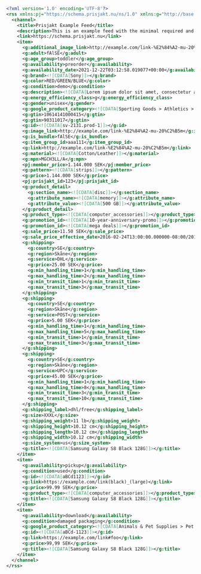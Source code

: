 ```xml
<?xml version='1.0' encoding='UTF-8'?>
<rss xmlns:pj="https://schema.prisjakt.nu/ns/1.0" xmlns:g="http://base.google.com/ns/1.0" version="3.0">
  <channel>
    <title>Prisjakt Example Feed</title>
    <description>This is an example feed with the minimal required and all accepted values</description>
    <link>https://schema.prisjakt.nu</link>
    <item>
      <g:additional_image_link>http://example.com/link-%E2%84%A2-mu-20%C2%B5m</g:additional_image_link>
      <g:adult>fAlSE</g:adult>
      <g:age_group>toddler</g:age_group>
      <g:availability>preorder</g:availability>
      <g:availability_date>2021-12-22T03:12:58.019077+00:00</g:availability_date>
      <g:brand><![CDATA[Sony]]></g:brand>
      <g:color>RED/GREEN/BLUE</g:color>
      <g:condition>demo</g:condition>
      <g:description><![CDATA[Lorem ipsum dolor sit amet, consectetur adipiscing elit, sed do eiusmod tempor incididunt ut labore et dolore magna aliqua. Ut enim ad minim veniam, quis nostrud exercitation ullamco laboris nisi ut aliquip ex ea commodo consequat. Duis aute irure dolor in reprehenderit in voluptate velit esse cillum dolore eu fugiat nulla pariatur.]]></g:description>
      <g:energy_efficiency_class>g</g:energy_efficiency_class>
      <g:gender>unisex</g:gender>
      <g:google_product_category><![CDATA[Sporting Goods > Athletics > Figure Skating & Hockey > Ice Skates]]></g:google_product_category>
      <g:gtin>10614141000415</g:gtin>
      <g:gtin>90311017</g:gtin>
      <g:id><![CDATA[sv-2131.prod-1]]></g:id>
      <g:image_link>http://example.com/link-%E2%84%A2-mu-20%C2%B5m</g:image_link>
      <g:is_bundle>fAlSE</g:is_bundle>
      <g:item_group_id>aaa111</g:item_group_id>
      <g:link>http://example.com/link-%E2%84%A2-mu-20%C2%B5m</g:link>
      <g:material><![CDATA[Cotton/Leather]]></g:material>
      <g:mpn>MGCH3LL/A</g:mpn>
      <pj:member_price>1.144.000 SEK</pj:member_price>
      <g:pattern><![CDATA[strips]]></g:pattern>
      <g:price>1.144.000 SEK</g:price>
      <pj:prisjakt_id>123</pj:prisjakt_id>
      <g:product_detail>
        <g:section_name><![CDATA[disc]]></g:section_name>
        <g:attribute_name><![CDATA[memory]]></g:attribute_name>
        <g:attribute_value><![CDATA[500 GB]]></g:attribute_value>
      </g:product_detail>
      <g:product_type><![CDATA[computer_accessories]]></g:product_type>
      <g:promotion_id><![CDATA[10-year-anniversary-promo]]></g:promotion_id>
      <g:promotion_id><![CDATA[mega deals]]></g:promotion_id>
      <g:sale_price>11.50 SEK</g:sale_price>
      <g:sale_price_effective_date>2016-02-24T13:00:00.000000-08:00/2016-02-29T15:30:00.000000+02:00</g:sale_price_effective_date>
      <g:shipping>
        <g:country>SE</g:country>
        <g:region>Skåne</g:region>
        <g:service>DHL</g:service>
        <g:price>25.00 SEK</g:price>
        <g:min_handling_time>1</g:min_handling_time>
        <g:max_handling_time>2</g:max_handling_time>
        <g:min_transit_time>1</g:min_transit_time>
        <g:max_transit_time>3</g:max_transit_time>
      </g:shipping>
      <g:shipping>
        <g:country>SE</g:country>
        <g:region>Skåne</g:region>
        <g:service>POST</g:service>
        <g:price>5.00 SEK</g:price>
        <g:min_handling_time>1</g:min_handling_time>
        <g:max_handling_time>5</g:max_handling_time>
        <g:min_transit_time>1</g:min_transit_time>
        <g:max_transit_time>3</g:max_transit_time>
      </g:shipping>
      <g:shipping>
        <g:country>SE</g:country>
        <g:region>Skåne</g:region>
        <g:service>UPC</g:service>
        <g:price>45.00 SEK</g:price>
        <g:min_handling_time>1</g:min_handling_time>
        <g:max_handling_time>8</g:max_handling_time>
        <g:min_transit_time>3</g:min_transit_time>
        <g:max_transit_time>10</g:max_transit_time>
      </g:shipping>
      <g:shipping_label>dhl/free</g:shipping_label>
      <g:size>XXXL</g:size>
      <g:shipping_weight>11 lb</g:shipping_weight>
      <g:shipping_height>10.12 cm</g:shipping_height>
      <g:shipping_length>10.12 cm</g:shipping_length>
      <g:shipping_width>10.12 cm</g:shipping_width>
      <g:size_system>us</g:size_system>
      <g:title><![CDATA[Samsung Galaxy S8 Black 128G]]></g:title>
    </item>
    <item>
      <g:availability>pickup</g:availability>
      <g:condition>used</g:condition>
      <g:id><![CDATA[aBCd1123]]></g:id>
      <g:link>https://example.com/link(black)_(large)</g:link>
      <g:price>99.99 SEK</g:price>
      <g:product_type><![CDATA[computer_accessories]]></g:product_type>
      <g:title><![CDATA[Samsung Galaxy S8 Black 128G]]></g:title>
    </item>
    <item>
      <g:availability>download</g:availability>
      <g:condition>damaged packaging</g:condition>
      <g:google_product_category><![CDATA[Animals & Pet Supplies > Pet Supplies > Reptile & Amphibian Supplies]]></g:google_product_category>
      <g:id><![CDATA[aBCd-1123]]></g:id>
      <g:link>https://example.com/link#foo</g:link>
      <g:price>99,99 SEK</g:price>
      <g:title><![CDATA[Samsung Galaxy S8 Black 128G]]></g:title>
    </item>
  </channel>
</rss>

```